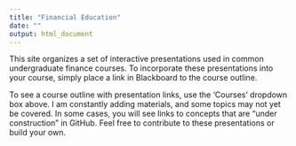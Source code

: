 ```yaml
---
title: "Financial Education"
date: ""
output: html_document
---
```


This site organizes a set of interactive presentations used in common undergraduate finance courses. To incorporate these presentations into your course, simply place a link in Blackboard to the course outline. 

To see a course outline with presentation links, use the ‘Courses’ dropdown box above. ​I am constantly adding materials, and some topics may not yet be covered. In some cases, you will see links to concepts that are "under construction" in GitHub.  Feel free to contribute to these presentations or build your own. 
